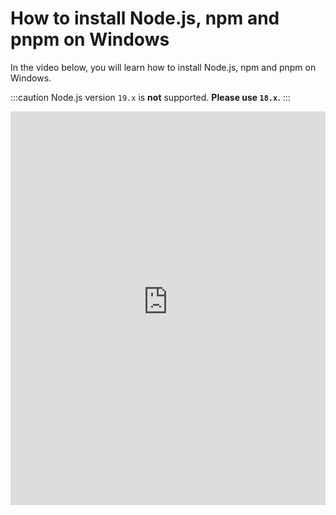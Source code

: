 # How to install Node.js, npm and pnpm on Windows

In the video below, you will learn how to install Node.js, npm and pnpm on Windows.

:::caution
Node.js version `19.x` is **not** supported. **Please use `18.x`.**
:::

<iframe
  width="100%"
  height="630"
  src="https://www.youtube-nocookie.com/embed/qfo5MaqQgIo"
  title="YouTube video player"
  frameborder="0"
  allow="accelerometer; autoplay; clipboard-write; encrypted-media; gyroscope; picture-in-picture"
  allowfullscreen
></iframe>

